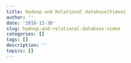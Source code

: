 ```yaml
---
title: Hadoop and Relational database[Video]
author: ''
date: '2018-11-30'
slug: hadoop-and-relational-database-video
categories: []
tags: []
description: ''
topics: []
---
```


